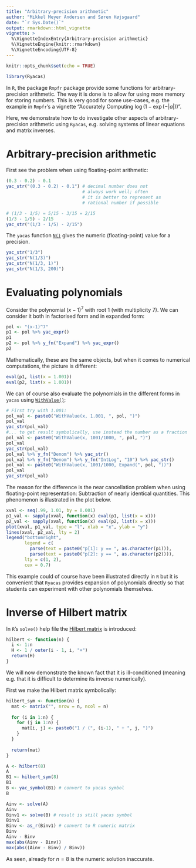 ```yaml
---
title: "Arbitrary-precision arithmetic"
author: "Mikkel Meyer Andersen and Søren Højsgaard"
date: "`r Sys.Date()`"
output: rmarkdown::html_vignette
vignette: >
  %\VignetteIndexEntry{Arbitrary-precision arithmetic}
  %\VignetteEngine{knitr::rmarkdown}
  %\VignetteEncoding{UTF-8}
---
```


```r
knitr::opts_chunk$set(echo = TRUE)
```

```r
library(Ryacas)
```

In `R`, the package `Rmpfr` package provide some functions for arbitrary-precision arithmetic. 
The way it is done is to allow for using more memory for storing numbers. 
This is very good for some use-cases, e.g. the example in `Rmpfr`'s a vignette "Accurately Computing $\log(1 - \exp(-|a|))$". 

Here, we demonstrate how to do investigate other aspects of arbitrary-precision arithmetic using `Ryacas`, e.g. solving systems of linear equations and matrix inverses.

# Arbitrary-precision arithmetic

First see the problem when using floating-point arithmetic:

```r
(0.3 - 0.2) - 0.1
yac_str("(0.3 - 0.2) - 0.1") # decimal number does not 
                             # always work well; often 
                             # it is better to represent as 
                             # rational number if possible

# (1/3 - 1/5) = 5/15 - 3/15 = 2/15
(1/3 - 1/5) - 2/15
yac_str("(1/3 - 1/5) - 2/15")
```


The `yacas` function [`N()`](https://yacas.readthedocs.io/en/latest/reference_manual/arithmetic.html#N) gives the numeric (floating-point) value for a precision.

```r
yac_str("1/3")
yac_str("N(1/3)")
yac_str("N(1/3, 1)")
yac_str("N(1/3, 200)")
```


# Evaluating polynomials

Consider the polynomial $(x-1)^7$ with root 1 (with multiplicity 7). We can consider it both in factorised form and in expanded form:
```r
pol <- "(x-1)^7"
p1 <- pol %>% yac_expr()
p1
p2 <- pol %>% y_fn("Expand") %>% yac_expr()
p2
```

Mathematically, these are the same objects, but when it comes to numerical
computations, the picture is different:

```r
eval(p1, list(x = 1.001))
eval(p2, list(x = 1.001))
```

We can of course also evaluate the polynomials in the different forms in `yacas` using [`WithValue()`](https://yacas.readthedocs.io/en/latest/reference_manual/controlflow.html#WithValue):

```r
# First try with 1.001:
pol_val <- paste0("WithValue(x, 1.001, ", pol, ")")
pol_val
yac_str(pol_val)
#... to get result symbolically, use instead the number as a fraction
pol_val <- paste0("WithValue(x, 1001/1000, ", pol, ")")
pol_val
yac_str(pol_val)
pol_val %>% y_fn("Denom") %>% yac_str()
pol_val %>% y_fn("Denom") %>% y_fn("IntLog", "10") %>% yac_str()
pol_val <- paste0("WithValue(x, 1001/1000, Expand(", pol, "))")
pol_val
yac_str(pol_val)
```

The reason for the difference is the near cancellation problem when using floating-point representation: Subtraction of nearly identical quantities. 
This phenomenon is
illustrated in the plot below.

```r
xval <- seq(.99, 1.01, by = 0.001)
p1_val <- sapply(xval, function(x) eval(p1, list(x = x)))
p2_val <- sapply(xval, function(x) eval(p2, list(x = x)))
plot(xval, p1_val, type = "l", xlab = "x", ylab = "y")
lines(xval, p2_val, lty = 2)
legend("bottomright",
       legend = c(
         parse(text = paste0("p[1]: y == ", as.character(p1))),
         parse(text = paste0("p[2]: y == ", as.character(p2)))),
       lty = c(1, 2),
       cex = 0.7)
```

This example could of course have been illustrated directly in `R` but
it is convenient that `Ryacas` provides expansion of polynomials
directly so that students can experiment with other polynomials
themselves.


# Inverse of Hilbert matrix

In `R`'s `solve()` help file the [Hilbert matrix](https://en.wikipedia.org/wiki/Hilbert_matrix) is introduced:

```r
hilbert <- function(n) { 
  i <- 1:n
  H <- 1 / outer(i - 1, i, "+")
  return(H)
}
```

We will now demonstrate the known fact that it is ill-conditioned (meaning e.g. that it is difficult to determine its inverse numerically).

First we make the Hilbert matrix symbolically:
```r
hilbert_sym <- function(n) { 
  mat <- matrix("", nrow = n, ncol = n)
  
  for (i in 1:n) {
    for (j in 1:n) {
      mat[i, j] <- paste0("1 / (", (i-1), " + ", j, ")")
    }
  }
  
  return(mat)
}
```

```r
A <- hilbert(8)
A
B1 <- hilbert_sym(8)
B1
B <- yac_symbol(B1) # convert to yacas symbol
B
```

```r
Ainv <- solve(A)
Ainv
Binv1 <- solve(B) # result is still yacas symbol
Binv1
Binv <- as_r(Binv1) # convert to R numeric matrix
Binv
Ainv - Binv
max(abs(Ainv - Binv))
max(abs((Ainv - Binv) / Binv))
```

As seen, already for $n=8$ is the numeric solution inaccurate.




